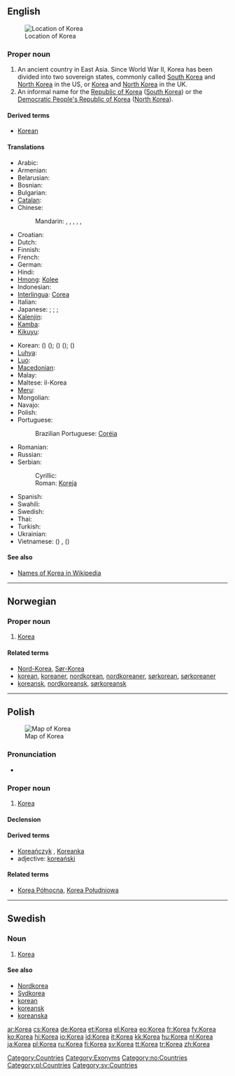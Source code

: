 {{wikipedia}}
{{also|korea}}
==English==

[[Image:Locator map of Korea.svg|thumb|Location of Korea]]

===Proper noun===
{{en-proper noun|Koreas}}

# An ancient country in East Asia. Since World War II, Korea has been divided into two sovereign states, commonly called [[South Korea]] and [[North Korea]] in the US, or [[Korea]] and [[North Korea]] in the UK.
# An informal name for the [[Republic of Korea]] ([[South Korea]]) or the [[Democratic People's Republic of Korea]] ([[North Korea]]).

====Derived terms====
* [[Korean]]

====Translations====
{{trans-top|country}}
* Arabic: {{t|ar|كوريا|f|tr=kuuriya}}
* Armenian: {{t-|hy|Կորեա|tr=Korea}}
* Belarusian: {{t|be|Карэя|f|tr=Karéja|sc=Cyrl}}
* Bosnian: {{t-|bs|Koreja|f}}
* Bulgarian: {{t|bg|Корея|f|tr=Koréja|sc=Cyrl}}
* [[Catalan]]: {{t-|ca|Corea|f}}
* Chinese:
*: Mandarin: {{t|zh|朝鮮|sc=Hani}},  {{t|zh|朝鲜|tr=Cháoxiān|sc=Hani}} {{qualifier|the area of both Koreas}},  {{t|zh|北朝鮮|sc=Hani}},  {{t|zh|北朝鲜|tr=Běi Cháoxiǎn|sc=Hani}} {{qualifier|North Korea}},  {{t|zh|韓國|sc=Hani}},  {{t|zh|韩国|tr=Hánguó|sc=Hani}} {{qualifier|South Korea}}
* Croatian: {{t-|hr|Koreja|f}}
* Dutch: {{t+|nl|Korea}}
* Finnish: {{t+|fi|Korea}}
* French: {{t+|fr|Corée|f}}
* German: {{t+|de|Korea|n}}
* Hindi: {{t|hi|कोरिया|tr=kōriyā|sc=Deva}}
* [[Hmong]]: [[Kolee]]
* Indonesian: {{t+|id|Korea|xs=Indonesian}}
* [[Interlingua]]: [[Corea]]
* Italian: {{t+|it|Corea|f}}
* Japanese: {{t+|ja|朝鮮|tr=ちょうせん, ''Chōsen''}} {{qualifier|the area of both Koreas}}; {{t+|ja|北朝鮮|tr=きたちょうせん, Kitachōsen}} {{qualifier|North Korea}}; {{t+|ja|韓国|tr=かんこく, Kankoku}} {{qualifier|South Korea}}; {{t|ja|朝鮮半島|tr=ちょうせんはんとう, Chōsen-hantō}} {{qualifier|Korean peninsula}}
* [[Kalenjin]]: {{tø|kln|Korea}}
* [[Kamba]]: {{tø|kam|Korea}}
* [[Kikuyu]]: {{tø|ki|ko}}
{{trans-mid}}
* Korean: {{t|ko|조선|tr=Joseon|sc=Kore}} ({{t|ko|朝鮮|sc=Kore}}) ({{qualifier|north}}); {{t|ko|한국|tr=Hanguk|sc=Kore}} ({{t|ko|韓國|sc=Kore}}) ({{qualifier|South}}); {{t|ko|고려|tr=Goryeo|sc=Kore}} ({{t|ko|高麗|sc=Kore}}) {{qualifier|historical, [[Goryeo]]}}
* [[Luhya]]: {{tø|luy|Korea}}
* [[Luo]]: {{tø|luo|Korea}}
* [[Macedonian]]: {{t+|mk|Кореја|f|tr=Koréja}}
* Malay: {{t-|ms|Korea|xs=Malay}}
* Maltese: il-Korea {{f}}
* [[Meru]]: {{tø|mer|Korea}}
* Mongolian: {{t+|mn|Солонгос|tr=Solongos|sc=Cyrl|xs=Mongolian}}
* Navajo: {{tø|nv|Kolíya bikéyah}}
* Polish: {{t+|pl|Korea|f}}
* Portuguese: {{t-|pt|Coreia|f}}
*: Brazilian Portuguese: [[Coréia]] {{f}}
* Romanian: {{t-|ro|Coreea|f}}
* Russian: {{t+|ru|Корея|f|tr=Koréja}}
* Serbian:
*: Cyrillic: {{t-|sr|Кореја|f|sc=Cyrl}}
*: Roman: [[Koreja#Serbian|Koreja]] {{f}}
* Spanish: {{t+|es|Corea|f}}
* Swahili: {{t-|sw|Korea|xs=Swahili}}
* Swedish: {{t+|sv|Korea}}
* Thai: {{t|th|เกาหลี|tr=kaoli}}
* Turkish: {{t+|tr|Kore}}
* Ukrainian: {{t|uk|Корея|f|tr=Koréja|sc=Cyrl}}
* Vietnamese: {{t-|vi|Hàn Quốc|xs=Vietnamese}}  ({{t|vi|韓國}}) {{qualifier|South}},  {{t|vi|Triều Tiên}} ({{t|vi|朝鮮}}) {{qualifier|North}}
{{trans-bottom}}

====See also====
* [[w:Names of Korea|Names of Korea in Wikipedia]]

[[Category:Countries]]
[[Category:Exonyms]]

----

==Norwegian==

===Proper noun===
{{infl|no|proper noun}}

# [[#English|Korea]]

====Related terms====
* [[Nord-Korea]], [[Sør-Korea]]
* [[korean]], [[koreaner]], [[nordkorean]], [[nordkoreaner]], [[sørkorean]], [[sørkoreaner]]
* [[koreansk]], [[nordkoreansk]], [[sørkoreansk]]

[[Category:no:Countries]]

----

==Polish==
[[Image:Locator map of Korea.svg|thumb|Map of Korea]]

===Pronunciation===
* {{IPA|/kɔˈrɛa/|lang=pl}}

===Proper noun===
{{infl|pl|proper noun|g=f}}

# [[#English|Korea]]

====Declension====
{{pl-decl-noun-sing
|Korea
|Korei
|Korei
|Koreę
|Koreą
|Korei
|Koreo
}}

====Derived terms====
* [[Koreańczyk]] {{m}}, [[Koreanka]] {{f}}
* adjective: [[koreański]]

====Related terms====
* [[Korea Północna]], [[Korea Południowa]]

[[Category:pl:Countries]]

----

==Swedish==

===Noun===
{{infl|sv|proper noun}}

# [[#English|Korea]]

====See also====
* [[Nordkorea]]
* [[Sydkorea]]
* [[korean]]
* [[koreansk]]
* [[koreanska]]

[[Category:sv:Countries]]

[[ar:Korea]]
[[cs:Korea]]
[[de:Korea]]
[[et:Korea]]
[[el:Korea]]
[[eo:Korea]]
[[fr:Korea]]
[[fy:Korea]]
[[ko:Korea]]
[[hi:Korea]]
[[io:Korea]]
[[id:Korea]]
[[it:Korea]]
[[kk:Korea]]
[[hu:Korea]]
[[nl:Korea]]
[[ja:Korea]]
[[pl:Korea]]
[[ru:Korea]]
[[fi:Korea]]
[[sv:Korea]]
[[tt:Korea]]
[[tr:Korea]]
[[zh:Korea]]